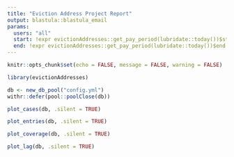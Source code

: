 ```yaml
---
title: "Eviction Address Project Report"
output: blastula::blastula_email
params:
  users: "all"
  start: !expr evictionAddresses::get_pay_period(lubridate::today())$start
  end: !expr evictionAddresses::get_pay_period(lubridate::today())$end
---
```


```r
knitr::opts_chunk$set(echo = FALSE, message = FALSE, warning = FALSE)

library(evictionAddresses)

db <- new_db_pool("config.yml")
withr::defer(pool::poolClose(db))
```

```r
plot_cases(db, .silent = TRUE)
```

```r
plot_entries(db, .silent = TRUE)
```

```r
plot_coverage(db, .silent = TRUE)
```

```r
plot_lag(db, .silent = TRUE)
```
